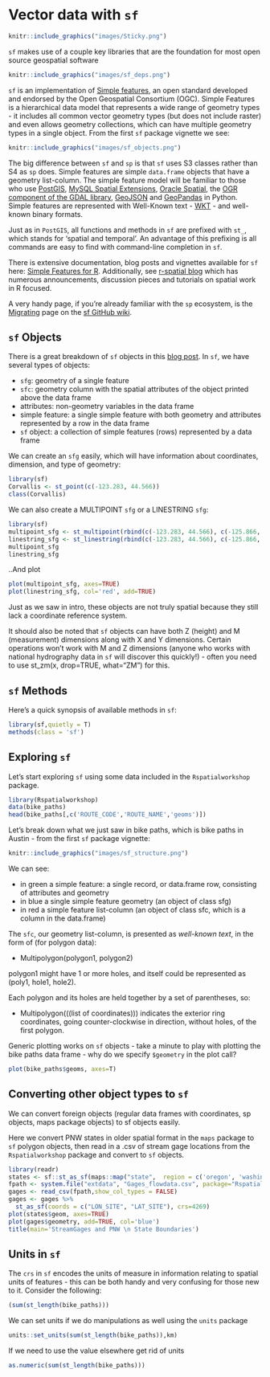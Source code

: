 # Vector data with `sf`

```r
knitr::include_graphics("images/Sticky.png")
```

`sf` makes use of a couple key libraries that are the foundation for most open source geospatial software
```r
knitr::include_graphics("images/sf_deps.png")
```

`sf` is an implementation of [Simple features](https://en.wikipedia.org/wiki/Simple_Features), an open standard developed and endorsed by the Open Geospatial Consortium (OGC). Simple Features is a hierarchical data model that represents a wide range of geometry types - it includes all common vector geometry types (but does not include raster) and even allows geometry collections, which can have multiple geometry types in a single object.  From the first `sf` package vignette we see:

```r
knitr::include_graphics("images/sf_objects.png")
```

The big difference between `sf` and `sp` is that `sf` uses S3 classes rather than S4 as `sp` does.  Simple features are simple `data.frame` objects that have a geometry list-column. The simple feature model will be familiar to those who use [PostGIS](https://en.wikipedia.org/wiki/PostGIS), [MySQL Spatial Extensions](https://en.wikipedia.org/wiki/MySQL), [Oracle Spatial](https://en.wikipedia.org/wiki/Oracle_Spatial_and_Graph), the [OGR component of the GDAL library](https://en.wikipedia.org/wiki/GDAL), [GeoJSON](https://datatracker.ietf.org/doc/rfc7946/) and [GeoPandas](http://geopandas.org/) in Python.  Simple features are represented with Well-Known text - [WKT](https://en.wikipedia.org/wiki/Well-known_text) - and well-known binary formats.

Just as in `PostGIS`, all functions and methods in `sf` are prefixed with `st_`, which stands for 'spatial and temporal'.  An advantage of this prefixing is all commands are easy to find with command-line completion in `sf`.

There is extensive documentation, blog posts and vignettes available for `sf` here:
[Simple Features for R](https://github.com/edzer/sfr).  Additionally, see [r-spatial blog](http://r-spatial.org/) which has numerous announcements, discussion pieces and tutorials on spatial work in R focused. 

A very handy page, if you're already familiar with the `sp` ecosystem, is the [Migrating](https://github.com/r-spatial/sf/wiki/migrating) page on the [sf GitHub wiki](https://github.com/r-spatial/sf/wiki).

## `sf` Objects
There is a great breakdown of `sf` objects in this [blog post](https://www.jessesadler.com/post/simple-feature-objects/).  In `sf`, we have several types of objects:

- `sfg`: geometry of a single feature
- `sfc`: geometry column with the spatial attributes of the object printed above the data frame
- attributes: non-geometry variables in the data frame
- simple feature: a single simple feature with both geometry and attributes represented by a row in the data frame
- `sf` object: a collection of simple features (rows) represented by a data frame

We can create an `sfg` easily, which will have information about coordinates, dimension, and type of geometry:
```r
library(sf)
Corvallis <- st_point(c(-123.283, 44.566))
class(Corvallis)
```

We can also create a MULTIPOINT `sfg` or a LINESTRING `sfg`:
```r
library(sf)
multipoint_sfg <- st_multipoint(rbind(c(-123.283, 44.566), c(-125.866, 50.544)))
linestring_sfg <- st_linestring(rbind(c(-123.283, 44.566), c(-125.866, 50.544))) 
multipoint_sfg
linestring_sfg
```

..And plot
```r
plot(multipoint_sfg, axes=TRUE)
plot(linestring_sfg, col='red', add=TRUE)
```

Just as we saw in intro, these objects are not truly spatial because they still lack a coordinate reference system. 

It should also be noted that `sf` objects can have both Z (height) and M (measurement) dimensions along with X and Y dimensions.  Certain operations won't work with M and Z dimensions (anyone who works with national hydrography data in `sf` will discover this quickly!) - often you need to use st_zm(x, drop=TRUE, what="ZM") for this.

## `sf` Methods
Here's a quick synopsis of available methods in `sf`:
```r
library(sf,quietly = T)
methods(class = 'sf')
```

## Exploring `sf`
Let's start exploring `sf` using some data included in the `Rspatialworkshop` package.

```r
library(Rspatialworkshop)
data(bike_paths)
head(bike_paths[,c('ROUTE_CODE','ROUTE_NAME','geoms')])
```

Let's break down what we just saw in bike paths, which is bike paths in Austin - from the first `sf` package vignette:

```r
knitr::include_graphics("images/sf_structure.png")
```

We can see:

* in green a simple feature: a single record, or data.frame row, consisting of attributes and geometry
* in blue a single simple feature geometry (an object of class sfg)
* in red a simple feature list-column (an object of class sfc, which is a column in the data.frame)

The `sfc`, our geometry list-column, is presented as *well-known text*, in the form of (for polygon data):

* Multipolygon(polygon1, polygon2)

polygon1 might have 1 or more holes, and itself could be represented as (poly1, hole1, hole2).

Each polygon and its holes are held together by a set of parentheses, so:

* Multipolygon(((list of coordinates))) indicates the exterior ring coordinates, going counter-clockwise in direction, without holes, of the first polygon.

Generic plotting works on `sf` objects - take a minute to play with plotting the bike paths data frame - why do we specify `$geometry` in the plot call?
```r
plot(bike_paths$geoms, axes=T)
```

## Converting other object types to `sf`
We can convert foreign objects (regular data frames with coordinates, sp objects, maps package objects) to sf objects easily.

Here we convert PNW states in older spatial format in the `maps` package to `sf` polygon objects, then read in a .csv of stream gage locations from the `Rspatialworkshop` package and convert to `sf` objects.
```r
library(readr)
states <- sf::st_as_sf(maps::map("state",  region = c('oregon', 'washington', 'idaho'), plot = FALSE, fill = TRUE))
fpath <- system.file("extdata", "Gages_flowdata.csv", package="Rspatialworkshop")
gages <- read_csv(fpath,show_col_types = FALSE)
gages <- gages %>% 
  st_as_sf(coords = c("LON_SITE", "LAT_SITE"), crs=4269)
plot(states$geom, axes=TRUE)
plot(gages$geometry, add=TRUE, col='blue')
title(main='StreamGages and PNW \n State Boundaries')
```

## Units in `sf`
The `crs` in `sf` encodes the units of measure in information relating to spatial units of features - this can be both handy and very confusing for those new to it.  Consider the following:

```r
(sum(st_length(bike_paths)))
```
 
We can set units if we do manipulations as well using the `units` package  
```r
units::set_units(sum(st_length(bike_paths)),km)
```

If we need to use the value elsewhere get rid of units 
```r
as.numeric(sum(st_length(bike_paths)))
```

